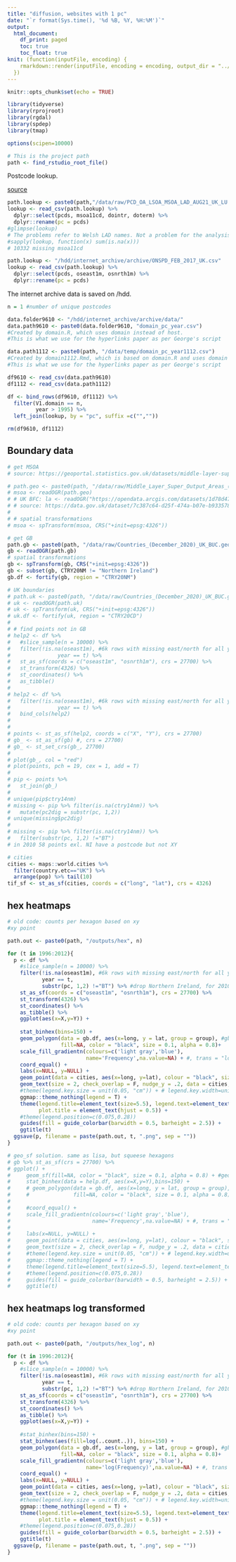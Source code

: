 ---
title: "diffusion, websites with 1 pc"
date: "`r format(Sys.time(), '%d %B, %Y, %H:%M')`"
output: 
  html_document:
    df_print: paged
    toc: true
    toc_float: true
knit: (function(inputFile, encoding) {
    rmarkdown::render(inputFile, encoding = encoding, output_dir = "../output")
  })
---

```{r setup, include=FALSE}
knitr::opts_chunk$set(echo = TRUE)

library(tidyverse)
library(rprojroot)
library(rgdal)
library(spdep)
library(tmap)

options(scipen=10000)

# This is the project path
path <- find_rstudio_root_file()
```

Postcode lookup.

[source](https://geoportal.statistics.gov.uk/datasets/postcode-to-output-area-to-lower-layer-super-output-area-to-middle-layer-super-output-area-to-local-authority-district-august-2021-lookup-in-the-uk/about)

```{r}
path.lookup <- paste0(path,"/data/raw/PCD_OA_LSOA_MSOA_LAD_AUG21_UK_LU.csv")
lookup <- read_csv(path.lookup) %>% 
  dplyr::select(pcds, msoa11cd, dointr, doterm) %>% 
  dplyr::rename(pc = pcds)
#glimpse(lookup)
# The problems refer to Welsh LAD names. Not a problem for the analysis.
#sapply(lookup, function(x) sum(is.na(x)))
# 10332 missing msoa11cd

path.lookup <- "/hdd/internet_archive/archive/ONSPD_FEB_2017_UK.csv"
lookup <- read_csv(path.lookup) %>% 
  dplyr::select(pcds, oseast1m, osnrth1m) %>% 
  dplyr::rename(pc = pcds)

```

The internet archive data is saved on /hdd.

```{r}
n = 1 #number of unique postcodes 

data.folder9610 <- "/hdd/internet_archive/archive/data/"
data.path9610 <- paste0(data.folder9610, "domain_pc_year.csv")
#Created by domain.R, which uses domain instead of host.
#This is what we use for the hyperlinks paper as per George's script

data.path1112 <- paste0(path, "/data/temp/domain_pc_year1112.csv")
#Created by domain1112.Rmd, which is based on domain.R and uses domain instead of host.
#This is what we use for the hyperlinks paper as per George's script

df9610 <- read_csv(data.path9610) 
df1112 <- read_csv(data.path1112)

df <- bind_rows(df9610, df1112) %>% 
  filter(V1.domain == n,
         year > 1995) %>% 
  left_join(lookup, by = "pc", suffix =c("","")) 

rm(df9610, df1112)
```

## Boundary data

```{r}
# get MSOA 
# source: https://geoportal.statistics.gov.uk/datasets/middle-layer-super-output-areas-december-2011-boundaries-generalised-clipped-bgc-ew-v3/explore?location=52.849644%2C-2.489527%2C7.08

# path.geo <- paste0(path, "/data/raw/Middle_Layer_Super_Output_Areas_(December_2011)_Boundaries_Generalised_Clipped_(BGC)_EW_V3.geojson")
# msoa <- readOGR(path.geo)
# # UK BFC: la <- readOGR("https://opendata.arcgis.com/datasets/1d78d47c87df4212b79fe2323aae8e08_0.geojson") 
# # source: https://data.gov.uk/dataset/7c387c64-d25f-474a-b07e-b933578caea2/local-authority-districts-april-2019-boundaries-uk-bfe
# 
# # spatial transformations
# msoa <- spTransform(msoa, CRS("+init=epsg:4326"))

# get GB
path.gb <- paste0(path, "/data/raw/Countries_(December_2020)_UK_BUC.geojson")
gb <- readOGR(path.gb) 
# spatial transformations
gb <- spTransform(gb, CRS("+init=epsg:4326"))
gb <- subset(gb, CTRY20NM != "Northern Ireland")
gb.df <- fortify(gb, region = "CTRY20NM")

# UK boundaries
# path.uk <- paste0(path, "/data/raw/Countries_(December_2020)_UK_BUC.geojson")
# uk <- readOGR(path.uk)
# uk <- spTransform(uk, CRS("+init=epsg:4326"))
# uk.df <- fortify(uk, region = "CTRY20CD")
# 
# # find points not in GB
# help2 <- df %>% 
#   #slice_sample(n = 10000) %>% 
#   filter(!is.na(oseast1m), #6k rows with missing east/north for all years
#               year == t) %>%
#   st_as_sf(coords = c("oseast1m", "osnrth1m"), crs = 27700) %>%
#   st_transform(4326) %>%
#   st_coordinates() %>%
#   as_tibble() 
# 
# help2 <- df %>% 
#   filter(!is.na(oseast1m), #6k rows with missing east/north for all years
#               year == t) %>%
#   bind_cols(help2)
# 
# 
# points <- st_as_sf(help2, coords = c("X", "Y"), crs = 27700)
# gb_ <- st_as_sf(gb) #, crs = 27700)
# gb_ <- st_set_crs(gb_, 27700)
# 
# plot(gb_, col = "red")
# plot(points, pch = 19, cex = 1, add = T)
# 
# pip <- points %>%
#   st_join(gb_)
# 
# unique(pip$ctry14nm)
# missing <- pip %>% filter(is.na(ctry14nm)) %>% 
#   mutate(pc2dig = substr(pc, 1,2)) 
# unique(missing$pc2dig)
# 
# missing <- pip %>% filter(is.na(ctry14nm)) %>% 
#   filter(substr(pc, 1,2) !="BT")
# in 2010 58 points exl. NI have a postcode but not XY

# cities
cities <- maps::world.cities %>% 
  filter(country.etc=="UK") %>% 
  arrange(pop) %>% tail(10) 
tif_sf <- st_as_sf(cities, coords = c("long", "lat"), crs = 4326)

```

## hex heatmaps

```{r}
# old code: counts per hexagon based on xy
#xy point

path.out <- paste0(path, "/outputs/hex", n)

for (t in 1996:2012){
  p <- df %>%
    #slice_sample(n = 10000) %>% 
    filter(!is.na(oseast1m), #6k rows with missing east/north for all years
           year == t,
           substr(pc, 1,2) !="BT") %>% #drop Northern Ireland, for 2010 c. 4k obs.
    st_as_sf(coords = c("oseast1m", "osnrth1m"), crs = 27700) %>%
    st_transform(4326) %>%
    st_coordinates() %>%
    as_tibble() %>% 
    ggplot(aes(x=X,y=Y)) +
    
    stat_binhex(bins=150) + 
    geom_polygon(data = gb.df, aes(x=long, y = lat, group = group), #gb.df
                 fill=NA, color = "black", size = 0.1, alpha = 0.8)+
    scale_fill_gradientn(colours=c('light gray','blue'),
                         name='Frequency',na.value=NA) + #, trans = "log10") +
    coord_equal() +
    labs(x=NULL, y=NULL) +
    geom_point(data = cities, aes(x=long, y=lat), colour = "black", size = .1) + 
    geom_text(size = 2, check_overlap = F, nudge_y = .2, data = cities, aes(x=long, y=lat, label = name)) +
    #theme(legend.key.size = unit(0.05, "cm")) + # legend.key.width=unit(1, "cm"), 
    ggmap::theme_nothing(legend = T) +
    theme(legend.title=element_text(size=5.5), legend.text=element_text(size=4),
          plot.title = element_text(hjust = 0.5)) +
    #theme(legend.position=c(0.075,0.28))
    guides(fill = guide_colorbar(barwidth = 0.5, barheight = 2.5)) +
    ggtitle(t)
  ggsave(p, filename = paste(path.out, t, ".png", sep = ""))
}

# geo_sf solution. same as lisa, but squeese hexagons
# gb %>% st_as_sf(crs = 27700) %>% 
# ggplot() + 
#     geom_sf(fill=NA, color = "black", size = 0.1, alpha = 0.8) + #geom_point(data = help.df, aes(x=X,y=Y))
#     stat_binhex(data = help.df, aes(x=X,y=Y),bins=150) + 
#     # geom_polygon(data = gb.df, aes(x=long, y = lat, group = group), #gb.df
#     #              fill=NA, color = "black", size = 0.1, alpha = 0.8)+
#     
#     #coord_equal() +
#     scale_fill_gradientn(colours=c('light gray','blue'),
#                          name='Frequency',na.value=NA) + #, trans = "log10") +
#     
#     labs(x=NULL, y=NULL) +
#     geom_point(data = cities, aes(x=long, y=lat), colour = "black", size = .1) + 
#     geom_text(size = 2, check_overlap = F, nudge_y = .2, data = cities, aes(x=long, y=lat, label = name)) +
#     #theme(legend.key.size = unit(0.05, "cm")) + # legend.key.width=unit(1, "cm"), 
#     ggmap::theme_nothing(legend = T) +
#     theme(legend.title=element_text(size=5.5), legend.text=element_text(size=4)) +
#     #theme(legend.position=c(0.075,0.28))
#     guides(fill = guide_colorbar(barwidth = 0.5, barheight = 2.5)) +
#     ggtitle(t)
```
## hex heatmaps log transformed

```{r}
# old code: counts per hexagon based on xy
#xy point

path.out <- paste0(path, "/outputs/hex_log", n)

for (t in 1996:2012){
  p <- df %>%
    #slice_sample(n = 10000) %>% 
    filter(!is.na(oseast1m), #6k rows with missing east/north for all years
           year == t,
           substr(pc, 1,2) !="BT") %>% #drop Northern Ireland, for 2010 c. 4k obs.
    st_as_sf(coords = c("oseast1m", "osnrth1m"), crs = 27700) %>%
    st_transform(4326) %>%
    st_coordinates() %>%
    as_tibble() %>% 
    ggplot(aes(x=X,y=Y)) +
    
    #stat_binhex(bins=150) +
    stat_binhex(aes(fill=log(..count..)), bins=150) +
    geom_polygon(data = gb.df, aes(x=long, y = lat, group = group), #gb.df
                 fill=NA, color = "black", size = 0.1, alpha = 0.8)+
    scale_fill_gradientn(colours=c('light gray','blue'),
                         name='log(Frequency)',na.value=NA) + #, trans = "log10") +
    coord_equal() +
    labs(x=NULL, y=NULL) +
    geom_point(data = cities, aes(x=long, y=lat), colour = "black", size = .1) + 
    geom_text(size = 2, check_overlap = F, nudge_y = .2, data = cities, aes(x=long, y=lat, label = name)) +
    #theme(legend.key.size = unit(0.05, "cm")) + # legend.key.width=unit(1, "cm"), 
    ggmap::theme_nothing(legend = T) +
    theme(legend.title=element_text(size=5.5), legend.text=element_text(size=4),
          plot.title = element_text(hjust = 0.5)) +
    #theme(legend.position=c(0.075,0.28))
    guides(fill = guide_colorbar(barwidth = 0.5, barheight = 2.5)) +
    ggtitle(t)
  ggsave(p, filename = paste(path.out, t, ".png", sep = ""))
}
```
